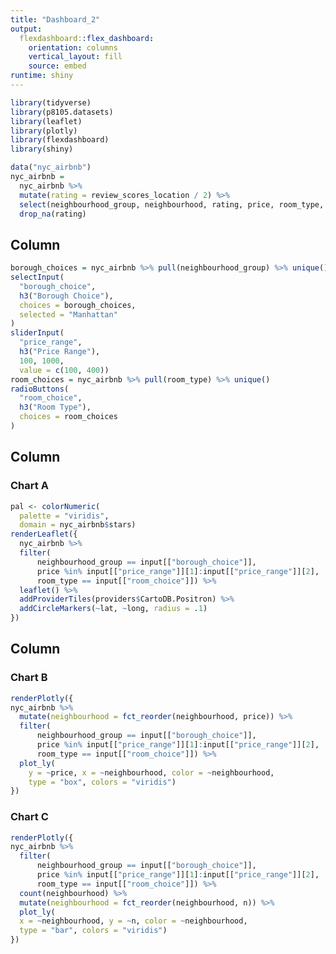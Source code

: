 ```yaml
---
title: "Dashboard_2"
output: 
  flexdashboard::flex_dashboard:
    orientation: columns
    vertical_layout: fill
    source: embed
runtime: shiny
---
```


```r
library(tidyverse)
library(p8105.datasets)
library(leaflet)
library(plotly)
library(flexdashboard)
library(shiny)
```

```r
data("nyc_airbnb")
nyc_airbnb = 
  nyc_airbnb %>% 
  mutate(rating = review_scores_location / 2) %>% 
  select(neighbourhood_group, neighbourhood, rating, price, room_type, lat, long) %>% 
  drop_na(rating)
```


Column {.sidebar}
-----------------------------------------------------------------------

```r
borough_choices = nyc_airbnb %>% pull(neighbourhood_group) %>% unique()
selectInput(
  "borough_choice",
  h3("Borough Choice"),
  choices = borough_choices,
  selected = "Manhattan"
)
sliderInput(
  "price_range",
  h3("Price Range"),
  100, 1000, 
  value = c(100, 400))
room_choices = nyc_airbnb %>% pull(room_type) %>% unique()
radioButtons(
  "room_choice",
  h3("Room Type"),
  choices = room_choices
)
```


Column {data-width=650}
-----------------------------------------------------------------------

### Chart A

```r
pal <- colorNumeric(
  palette = "viridis",
  domain = nyc_airbnb$stars)
renderLeaflet({
  nyc_airbnb %>% 
  filter(
      neighbourhood_group == input[["borough_choice"]],
      price %in% input[["price_range"]][1]:input[["price_range"]][2],
      room_type == input[["room_choice"]]) %>% 
  leaflet() %>% 
  addProviderTiles(providers$CartoDB.Positron) %>% 
  addCircleMarkers(~lat, ~long, radius = .1)
})
```

Column {data-width=350}
-----------------------------------------------------------------------

### Chart B

```r
renderPlotly({
nyc_airbnb %>% 
  mutate(neighbourhood = fct_reorder(neighbourhood, price)) %>% 
  filter(
      neighbourhood_group == input[["borough_choice"]],
      price %in% input[["price_range"]][1]:input[["price_range"]][2],
      room_type == input[["room_choice"]]) %>% 
  plot_ly(
    y = ~price, x = ~neighbourhood, color = ~neighbourhood,
    type = "box", colors = "viridis")
})
```

### Chart C

```r
renderPlotly({
nyc_airbnb %>% 
  filter(
      neighbourhood_group == input[["borough_choice"]],
      price %in% input[["price_range"]][1]:input[["price_range"]][2],
      room_type == input[["room_choice"]]) %>% 
  count(neighbourhood) %>% 
  mutate(neighbourhood = fct_reorder(neighbourhood, n)) %>% 
  plot_ly(
  x = ~neighbourhood, y = ~n, color = ~neighbourhood, 
  type = "bar", colors = "viridis")
})
```